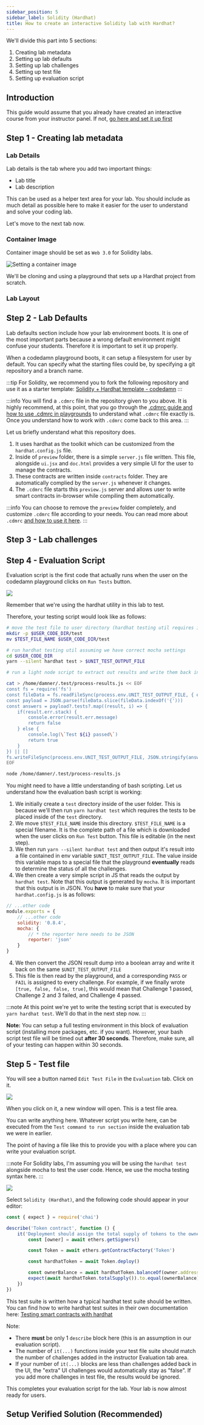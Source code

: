 ```yaml
---
sidebar_position: 5
sidebar_label: Solidity (Hardhat)
title: How to create an interactive Solidity lab with Hardhat?
---
```



We'll divide this part into 5 sections:

1. Creating lab metadata
2. Setting up lab defaults
3. Setting up lab challenges
4. Setting up test file
5. Setting up evaluation script

## Introduction

This guide would assume that you already have created an interactive course from your instructor panel. If not, [go here and set it up first](https://codedamn.com/instructor/interactive-courses)

## Step 1 - Creating lab metadata

<LabMetadata />

### Lab Details

Lab details is the tab where you add two important things:

-   Lab title
-   Lab description

This can be used as a helper text area for your lab. You should include as much detail as possible here to make it easier for the user to understand and solve your coding lab.

Let's move to the next tab now.

### Container Image

Container image should be set as `Web 3.0` for Solidity labs.

![Setting a container image](/images/solidity/image-selection.png)

We'll be cloning and using a playground that sets up a Hardhat project from scratch.

### Lab Layout

<LabLayout />

## Step 2 - Lab Defaults

Lab defaults section include how your lab environment boots. It is one of the most important parts because a wrong default environment might confuse your students. Therefore it is important to set it up properly.

When a codedamn playground boots, it can setup a filesystem for user by default. You can specify what the starting files could be, by specifying a git repository and a branch name.

:::tip
For Solidity, we recommend you to fork the following repository and use it as a starter template: [Solidity + Hardhat template - codedamn](https://github.com/codedamn-classrooms/web3-controller)
:::

:::info
You will find a `.cdmrc` file in the repository given to you above. It is highly recommend, at this point, that you go through the [.cdmrc guide and how to use .cdmrc in playgrounds](/docs/concepts/cdmrc) to understand what `.cdmrc` file exactly is. Once you understand how to work with `.cdmrc` come back to this area.
:::

Let us briefly understand what this repository does.

1. It uses hardhat as the toolkit which can be customized from the `hardhat.config.js` file.
2. Inside of `preview` folder, there is a simple `server.js` file written. This file, alongside `ui.jsx` and `doc.html` provides a very simple UI for the user to manage the contracts.
3. These contracts are written inside `contracts` folder. They are automatically complied by the `server.js` whenever it changes.
4. The `.cdmrc` file starts this `preview.js` server and allows user to write smart contracts in-browser while compiling them automatically.

:::info
You can choose to remove the `preview` folder completely, and customize `.cdmrc` file according to your needs. You can read more about `.cdmrc` [and how to use it here](/docs/concepts/cdmrc).
:::

## Step 3 - Lab challenges

<LabChallenges />

## Step 4 - Evaluation Script

Evaluation script is the first code that actually runs when the user on the codedamn playground clicks on `Run Tests` button.

![](/images/common/lab-run-tests.png)

Remember that we're using the hardhat utility in this lab to test.

Therefore, your testing script would look like as follows:

```bash
# move the test file to user directory (hardhat testing util requires it)
mkdir -p $USER_CODE_DIR/test
mv $TEST_FILE_NAME $USER_CODE_DIR/test

# run hardhat testing util assuming we have correct mocha settings
cd $USER_CODE_DIR
yarn --silent hardhat test > $UNIT_TEST_OUTPUT_FILE

# run a light node script to extract out results and write them back in expected format

cat > /home/damner/.test/process-results.js << EOF
const fs = require('fs')
const fileData = fs.readFileSync(process.env.UNIT_TEST_OUTPUT_FILE, { encoding: 'utf8' })
const payload = JSON.parse(fileData.slice(fileData.indexOf('{')))
const answers = payload?.tests?.map((result, i) => {
    if(result.err.stack) {
        console.error(result.err.message)
        return false
    } else {
        console.log(\`Test ${i} passed\`)
        return true
    }
}) || []
fs.writeFileSync(process.env.UNIT_TEST_OUTPUT_FILE, JSON.stringify(answers))
EOF

node /home/damner/.test/process-results.js
```

You might need to have a little understanding of bash scripting. Let us understand how the evaluation bash script is working:

1. We initially create a `test` directory inside of the user folder. This is because we'll then run `yarn hardhat test` which requires the tests to be placed inside of the `test` directory.
2. We move `$TEST_FILE_NAME` inside this directory. `$TEST_FILE_NAME` is a special filename. It is the complete path of a file which is downloaded when the user clicks on `Run Test` button. This file is editable (in the next step).
3. We then run `yarn --silent hardhat test` and then output it's result into a file contained in env variable `$UNIT_TEST_OUTPUT_FILE`. The value inside this variable maps to a special file that the playground **eventually** reads to determine the status of all the challenges.
4. We then create a very simple script in JS that reads the output by `hardhat test`. Note that this output is generated by `mocha`. It is important that this output is in JSON. You **have** to make sure that your `hardhat.config.js` is as follows:

```js
// ...other code
module.exports = {
	// ...other code
	solidity: '0.8.4',
	mocha: {
		// * the reporter here needs to be JSON
		reporter: 'json'
	}
}
```

4. We then convert the JSON result dump into a boolean array and write it back on the same `$UNIT_TEST_OUTPUT_FILE`
5. This file is then read by the playground, and a corresponding `PASS` or `FAIL` is assigned to every challenge. For example, if we finally wrote `[true, false, false, true]`, this would mean that Challenge 1 passed, Challenge 2 and 3 failed, and Challenge 4 passed.

:::note
At this point we're yet to write the testing script that is executed by `yarn hardhat test`. We'll do that in the next step now.
:::

**Note:** You can setup a full testing environment in this block of evaluation script (installing more packages, etc. if you want). However, your bash script test file will be timed out **after 30 seconds**. Therefore, make sure, all of your testing can happen within 30 seconds.

## Step 5 - Test file

You will see a button named `Edit Test File` in the `Evaluation` tab. Click on it.

![](/images/common/lab-edit-test.png)

When you click on it, a new window will open. This is a test file area.

You can write anything here. Whatever script you write here, can be executed from the `Test command to run section` inside the evaluation tab we were in earlier.

The point of having a file like this to provide you with a place where you can write your evaluation script.

:::note
For Solidity labs, I'm assuming you will be using the `hardhat test` alongside mocha to test the user code. Hence, we use the mocha testing syntax here.
:::

![](/images/solidity/template-pick.png)

Select `Solidity (Hardhat)`, and the following code should appear in your editor:

```js
const { expect } = require('chai')

describe('Token contract', function () {
	it('Deployment should assign the total supply of tokens to the owner', async function () {
		const [owner] = await ethers.getSigners()

		const Token = await ethers.getContractFactory('Token')

		const hardhatToken = await Token.deploy()

		const ownerBalance = await hardhatToken.balanceOf(owner.address)
		expect(await hardhatToken.totalSupply()).to.equal(ownerBalance)
	})
})
```

This test suite is written how a typical hardhat test suite should be written. You can find how to write hardhat test suites in their own documentation here: [Testing smart contracts with hardhat](https://hardhat.org/tutorial/testing-contracts#5.-testing-contracts)

Note:

-   There **must** be only 1 `describe` block here (this is an assumption in our evaluation script).
-   The number of `it(...)` functions inside your test file suite should match the number of challenges added in the instructor Evaluation tab area.
-   If your number of `it(...)` blocks are less than challenges added back in the UI, the "extra" UI challenges would automatically stay as "false". If you add more challenges in test file, the results would be ignored.

This completes your evaluation script for the lab. Your lab is now almost ready for users.

## Setup Verified Solution (Recommended)

<LabVerifiedSolution />

